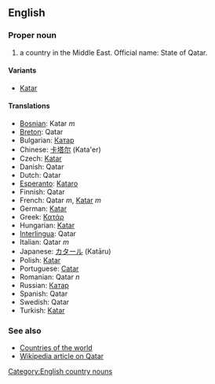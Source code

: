==English==

===Proper noun===

# a country in the Middle East. Official name: State of Qatar.

====Variants====

*[[Katar]]

====Translations====

*[[Bosnian]]: Katar ''m''
*[[Breton]]: Qatar
*Bulgarian: [[Катар]]
*Chinese: [[卡塔尔]] (Kata'er)
*Czech: [[Katar]]
*Danish: Qatar
*Dutch: Qatar
*[[Esperanto]]: [[Kataro]]
*Finnish: Qatar
*French: Qatar ''m'', [[Katar]] ''m''
*German: [[Katar]]
*Greek: [[Κατάρ]]
*Hungarian: [[Katar]]
*[[Interlingua]]: Qatar
*Italian: Qatar ''m''
*Japanese: [[カタール]] (Katāru)
*Polish: [[Katar]]
*Portuguese: [[Catar]]
*Romanian: Qatar ''n''
*Russian: [[Катар]]
*Spanish: Qatar
*Swedish: Qatar
*Turkish: [[Katar]]

===See also===

*[[Countries of the world]]
*[[w:Qatar|Wikipedia article on Qatar]]
[[Category:English country nouns]]